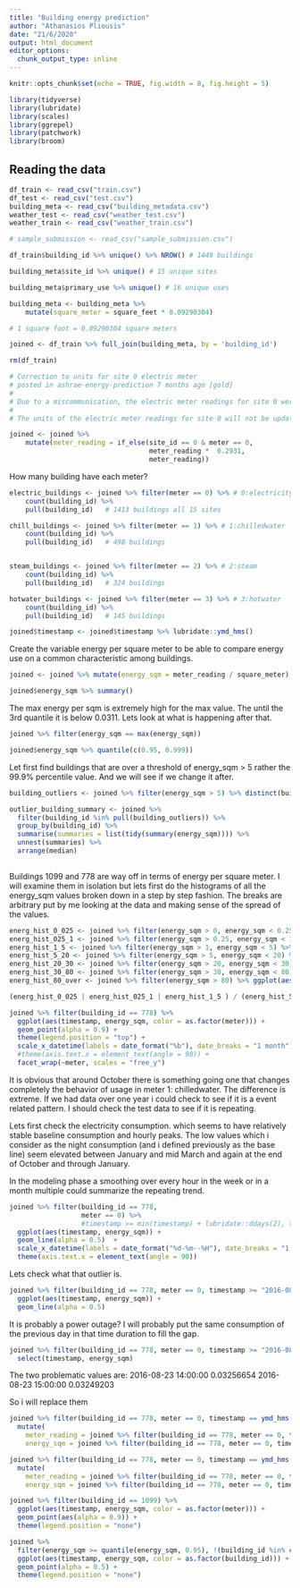 ```yaml
---
title: "Building energy prediction"
author: "Athanasios Pliousis"
date: "21/6/2020"
output: html_document
editor_options: 
  chunk_output_type: inline
---
```


```r
knitr::opts_chunk$set(echo = TRUE, fig.width = 8, fig.height = 5)

library(tidyverse)
library(lubridate)
library(scales)
library(ggrepel)
library(patchwork)
library(broom)
```


## Reading the data

```r
df_train <- read_csv("train.csv")
df_test <- read_csv("test.csv")
building_meta <- read_csv("building_metadata.csv")
weather_test <- read_csv("weather_test.csv")
weather_train <- read_csv("weather_train.csv")

# sample_submission <- read_csv("sample_submission.csv")
```


```r

df_train$building_id %>% unique() %>% NROW() # 1449 buildings

building_meta$site_id %>% unique() # 15 unique sites

building_meta$primary_use %>% unique() # 16 unique uses

```


```r

building_meta <- building_meta %>% 
    mutate(square_meter = square_feet * 0.09290304) 

# 1 square foot = 0.09290304 square meters
```

```r
joined <- df_train %>% full_join(building_meta, by = 'building_id')

rm(df_train)
```



```r
# Correction to units for site 0 electric meter
# posted in ashrae-energy-prediction 7 months ago [gold]
# 
# Due to a miscommunication, the electric meter readings for site 0 were not properly converted to units of kWh and are in kBTU. We apologize for the error and the resulting inconvenience.
# 
# The units of the electric meter readings for site 0 will not be updated (i.e., they will remain as is), since this could potentially disrupt the workflows and models of many teams. For models that are sensitive to units/absolute values, the issue can be avoided with the right conversion factors. Multiply by 0.2931 to get to model inputs into kWh like the other sites, and 3.4118 to get back to kBTU for scoring.

joined <- joined %>% 
    mutate(meter_reading = if_else(site_id == 0 & meter == 0, 
                                   meter_reading *  0.2931,
                                   meter_reading))
```


How many building have each meter?
```r
electric_buildings <- joined %>% filter(meter == 0) %>% # 0:electricity
    count(building_id) %>% 
    pull(building_id)   # 1413 buildings all 15 sites

chill_buildings <- joined %>% filter(meter == 1) %>% # 1:chilledwater
    count(building_id) %>% 
    pull(building_id)   # 498 buildings


steam_buildings <- joined %>% filter(meter == 2) %>% # 2:steam
    count(building_id) %>% 
    pull(building_id)   # 324 buildings

hotwater_buildings <- joined %>% filter(meter == 3) %>% # 3:hotwater
    count(building_id) %>% 
    pull(building_id)   # 145 buildings


```



```r
joined$timestamp <- joined$timestamp %>% lubridate::ymd_hms()
```


Create the variable energy per square meter to be able to compare energy use on a common characteristic among buildings.

```r
joined <- joined %>% mutate(energy_sqm = meter_reading / square_meter)
```

```r
joined$energy_sqm %>% summary()

```

The max energy per sqm is extremely high for the max value. The until the 3rd quantile it is below 0.0311.
Lets look at what is happening after that.

```r
joined %>% filter(energy_sqm == max(energy_sqm))
```


```r
joined$energy_sqm %>% quantile(c(0.95, 0.999))


```
Let first find buildings that are over a threshold of energy_sqm > 5 rather the 99.9% percentile value. And we will see if we 
change it after.

```r
building_outliers <- joined %>% filter(energy_sqm > 5) %>% distinct(building_id) %>% arrange(building_id)
```


```r
outlier_building_summary <- joined %>% 
  filter(building_id %in% pull(building_outliers)) %>%
  group_by(building_id) %>% 
  summarise(summaries = list(tidy(summary(energy_sqm)))) %>% 
  unnest(summaries) %>% 
  arrange(median)
  
```

Buildings 1099 and 778 are way off in terms of energy per square meter. I will examine them in isolation but lets
first do the histograms of all the energy_sqm values broken down in a step by step fashion. The breaks are arbitrary
put by me looking at the data and making sense of the spread of the values.


```r
energ_hist_0_025 <- joined %>% filter(energy_sqm > 0, energy_sqm < 0.25) %>% ggplot(aes(energy_sqm)) + geom_histogram(binwidth = 0.001)
energ_hist_025_1 <- joined %>% filter(energy_sqm > 0.25, energy_sqm < 1) %>% ggplot(aes(energy_sqm)) + geom_histogram(binwidth = 0.001)
energ_hist_1_5 <- joined %>% filter(energy_sqm > 1, energy_sqm < 5) %>% ggplot(aes(energy_sqm)) + geom_histogram(binwidth = 0.1)
energ_hist_5_20 <- joined %>% filter(energy_sqm > 5, energy_sqm < 20) %>% ggplot(aes(energy_sqm)) + geom_histogram(binwidth = 0.1)
energ_hist_20_30 <- joined %>% filter(energy_sqm > 20, energy_sqm < 30) %>% ggplot(aes(energy_sqm)) + geom_histogram(binwidth = 0.1)
energ_hist_30_80 <- joined %>% filter(energy_sqm > 30, energy_sqm < 80) %>% ggplot(aes(energy_sqm)) + geom_histogram(binwidth = 1)
energ_hist_80_over <- joined %>% filter(energy_sqm > 80) %>% ggplot(aes(energy_sqm)) + geom_histogram(binwidth = 1)

(energ_hist_0_025 | energ_hist_025_1 | energ_hist_1_5 ) / (energ_hist_5_20 | energ_hist_20_30 | energ_hist_30_80) / energ_hist_80_over

```



```r
joined %>% filter(building_id == 778) %>% 
  ggplot(aes(timestamp, energy_sqm, color = as.factor(meter))) + 
  geom_point(alpha = 0.9) + 
  theme(legend.position = "top") +
  scale_x_datetime(labels = date_format("%b"), date_breaks = "1 month") +  
  #theme(axis.text.x = element_text(angle = 90)) +
  facet_wrap(~meter, scales = "free_y")

```
It is obvious that around October there is something going one that changes completely the behavior of usage in meter 1: chilledwater. The difference is extreme. If we had data over one year i could check to see if it is a event related pattern. I should check the test data to see if it is repeating.

Lets first check the electricity consumption. which seems to have relatively stable baseline consumption and hourly peaks. 
The low values which i consider as the night consumption (and i defined previously as the base line) seem elevated
between January and mid March and again at the end of October and through January.

In the modeling phase a smoothing over every hour in the week or in a month multiple could summarize the repeating trend. 


```r
joined %>% filter(building_id == 778, 
                  meter == 0) %>% 
                  #timestamp >= min(timestamp) + lubridate::ddays(2), timestamp <= min(timestamp) + lubridate::ddays(4)) %>%  
  ggplot(aes(timestamp, energy_sqm)) + 
  geom_line(alpha = 0.5)  +
  scale_x_datetime(labels = date_format("%d-%m--%H"), date_breaks = "1 month") +  
  theme(axis.text.x = element_text(angle = 90))


```
Lets check what that outlier is. 

```r
joined %>% filter(building_id == 778, meter == 0, timestamp >= "2016-08-24", timestamp < "2016-08-25") %>% 
  ggplot(aes(timestamp, energy_sqm)) + 
  geom_line(alpha = 0.5)
```
It is probably a power outage? I will probably put the same consumption of the previous day in that time duration to fill the gap.

```r
joined %>% filter(building_id == 778, meter == 0, timestamp >= "2016-08-23", timestamp < "2016-08-25") %>% 
  select(timestamp, energy_sqm)
```
			
The two problematic values are: 
2016-08-23 14:00:00	0.03256654
2016-08-23 15:00:00	0.03249203

So i will replace them


```r

  
joined %>% filter(building_id == 778, meter == 0, timestamp == ymd_hms("2016-08-24 14:00:00")) %>% 
  mutate(
    meter_reading = joined %>% filter(building_id == 778, meter == 0, timestamp == ymd_hms("2016-08-23 14:00:00")) %>% pull(meter_reading),
    energy_sqm = joined %>% filter(building_id == 778, meter == 0, timestamp == ymd_hms("2016-08-23 14:00:00")) %>% pull(energy_sqm))


```


```r

joined %>% filter(building_id == 778, meter == 0, timestamp == ymd_hms("2016-08-24 15:00:00")) %>% 
  mutate(
    meter_reading = joined %>% filter(building_id == 778, meter == 0, timestamp == ymd_hms("2016-08-23 15:00:00")) %>% pull(meter_reading),
    energy_sqm = joined %>% filter(building_id == 778, meter == 0, timestamp == ymd_hms("2016-08-23 15:00:00")) %>% pull(energy_sqm))


```





```r
joined %>% filter(building_id == 1099) %>% 
  ggplot(aes(timestamp, energy_sqm, color = as.factor(meter))) + 
  geom_point(aes(alpha = 0.9)) + 
  theme(legend.position = "none")

```


```r
joined %>% 
  filter(energy_sqm >= quantile(energy_sqm, 0.95), !(building_id %in% c(778, 1099))) %>% 
  ggplot(aes(timestamp, energy_sqm, color = as.factor(building_id))) + 
  geom_point(alpha = 0.5) + 
  theme(legend.position = "none")

```








